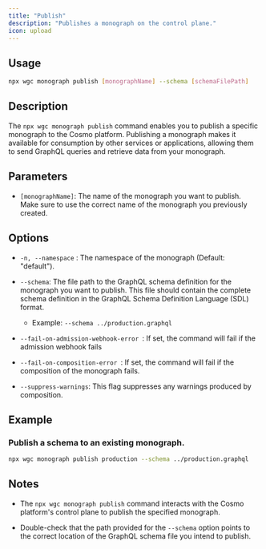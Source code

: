 ---
title: "Publish"
description: "Publishes a monograph on the control plane."
icon: upload
---

## **Usage**

```bash
npx wgc monograph publish [monographName] --schema [schemaFilePath]
```

## **Description**

The `npx wgc monograph publish` command enables you to publish a specific monograph to the Cosmo platform. Publishing a monograph makes it available for consumption by other services or applications, allowing them to send GraphQL queries and retrieve data from your monograph.

## **Parameters**

* `[monographName]`: The name of the monograph you want to publish. Make sure to use the correct name of the monograph you previously created.

## **Options**

* `-n, --namespace` : The namespace of the monograph (Default: "default").

* `--schema`: The file path to the GraphQL schema definition for the monograph you want to publish. This file should contain the complete schema definition in the GraphQL Schema Definition Language (SDL) format.

  * Example: `--schema ../production.graphql`

* `--fail-on-admission-webhook-error `: If set, the command will fail if the admission webhook fails

* `--fail-on-composition-error `: If set, the command will fail if the composition of the monograph fails.

* `--suppress-warnings`: This flag suppresses any warnings produced by composition.

## **Example**

### Publish a schema to an existing monograph.

```bash
npx wgc monograph publish production --schema ../production.graphql
```

## **Notes**

* The `npx wgc monograph publish` command interacts with the Cosmo platform's control plane to publish the specified monograph.

* Double-check that the path provided for the `--schema` option points to the correct location of the GraphQL schema file you intend to publish.


